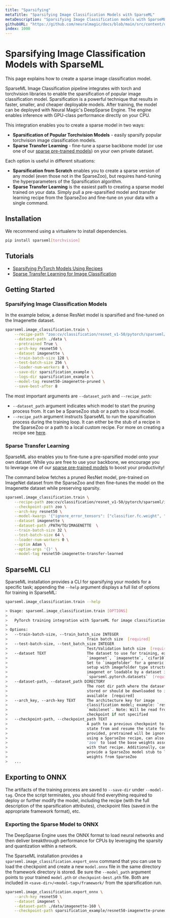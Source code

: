 ```yaml
---
title: "Sparsifying"
metaTitle: "Sparsifying Image Classification Models with SparseML"
metaDescription: "Sparsifying Image Classification models with SparseML to create cheaper and more performant models"
githubURL: "https://github.com/neuralmagic/docs/blob/main/src/content/use-cases/image-classification/sparsifying.mdx"
index: 1000
---
```


# Sparsifying Image Classification Models with SparseML

This page explains how to create a sparse image classification model.

SparseML Image Classification pipeline integrates with torch and torchvision libraries to enable the sparsification of popular image classification model.
Sparsification is a powerful technique that results in faster, smaller, and cheaper deployable models.
After training, the model can be deployed with Neural Magic's DeepSparse Engine. The engine enables inference with GPU-class performance directly on your CPU.

This integration enables you to create a sparse model in two ways:
- **Sparsification of Popular Torchvision Models** - easily sparsify popular torchvision image classification models.
- **Sparse Transfer Learning** - fine-tune a sparse backbone model (or use one of our [sparse pre-trained models](https://sparsezoo.neuralmagic.com/?domain=cv&sub_domain=classification&page=1)) on your own private dataset.

Each option is useful in different situations:
- **Sparsification from Scratch** enables you to create a sparse version of any model (even those not in the SparseZoo), but requires hand-tuning the hyperparameters of the Sparsification algorithm.
- **Sparse Transfer Learning** is the easiest path to creating a sparse model trained on your data. Simply pull a pre-sparsified model and transfer learning recipe from the SparseZoo and fine-tune on your data with a single command.

## Installation

We recommend using a virtualenv to install dependencies.
```bash
pip install sparseml[torchvision]
```

## Tutorials

- [Sparsifying PyTorch Models Using Recipes](https://github.com/neuralmagic/sparseml/blob/main/integrations/pytorch/tutorials/sparsifying_pytorch_models_using_recipes.md)
- [Sparse Transfer Learning for Image Classification](https://github.com/neuralmagic/sparseml/blob/main/integrations/pytorch/tutorials/classification_sparse_transfer_learning_tutorial.md)

## Getting Started
### Sparsifying Image Classification Models

In the example below, a dense ResNet model is sparsified and fine-tuned on the Imagenette dataset.

```bash
sparseml.image_classification.train \
    --recipe-path "zoo:cv/classification/resnet_v1-50/pytorch/sparseml/imagenette/pruned-conservative?recipe_type=original" \
    --dataset-path ./data \
    --pretrained True \
    --arch-key resnet50 \
    --dataset imagenette \
    --train-batch-size 128 \
    --test-batch-size 256 \
    --loader-num-workers 8 \
    --save-dir sparsification_example \
    --logs-dir sparsification_example \
    --model-tag resnet50-imagenette-pruned \
    --save-best-after 8
```

The most important arguments are `--dataset_path` and `--recipe_path`:
- `--dataset_path` argument indicates which model to start the pruning process from. It can be a SparseZoo stub or a path to a local model.
- `--recipe_path` argument instructs SparseML to run the sparsification process during the training loop. It can either be the stub of a recipe in the SparseZoo or a path to a local custom recipe. For more on creating a recipe see [here](/user-guide/recipes/creating).

### Sparse Transfer Learning

SparseML also enables you to fine-tune a pre-sparsified model onto your own dataset.
While you are free to use your backbone, we encourage you to leverage one of our [sparse pre-trained models](https://sparsezoo.neuralmagic.com) to boost your productivity!

The command below fetches a pruned ResNet model, pre-trained on ImageNet dataset from the SparseZoo and then fine-tunes the model on the Imagenette dataset while preserving sparsity.
```bash
sparseml.image_classification.train \
    --recipe-path zoo:cv/classification/resnet_v1-50/pytorch/sparseml/imagenet/pruned95-none?recipe_type=transfer-classification \
    --checkpoint-path zoo \
    --arch-key resnet50 \
    --model-kwargs '{"ignore_error_tensors": ["classifier.fc.weight", "classifier.fc.bias"]}' \
    --dataset imagenette \
    --dataset-path /PATH/TO/IMAGENETTE  \
    --train-batch-size 32 \
    --test-batch-size 64 \
    --loader-num-workers 0 \
    --optim Adam \
    --optim-args '{}' \
    --model-tag resnet50-imagenette-transfer-learned
```

## SparseML CLI

SparseML installation provides a CLI for sparsifying your models for a specific task;
appending the `--help` argument displays a full list of options for training in SparseML:
```bash
sparseml.image_classification.train --help

> Usage: sparseml.image_classification.train [OPTIONS]
>
>   PyTorch training integration with SparseML for image classification models
>
> Options:
>   --train-batch-size, --train_batch_size INTEGER
>                                   Train batch size  [required]
>   --test-batch-size, --test_batch_size INTEGER
>                                   Test/Validation batch size  [required]
>   --dataset TEXT                  The dataset to use for training, ex:
>                                   `imagenet`, `imagenette`, `cifar10`, etc.
>                                   Set to `imagefolder` for a generic dataset
>                                   setup with imagefolder type structure like
>                                   imagenet or loadable by a dataset in
>                                   `sparseml.pytorch.datasets`  [required]
>   --dataset-path, --dataset_path DIRECTORY
>                                   The root dir path where the dataset is
>                                   stored or should be downloaded to if
>                                   available  [required]
>   --arch_key, --arch-key TEXT     The architecture key for image
>                                   classification model; example: `resnet50`,
>                                   `mobilenet`. Note: Will be read from the
>                                   checkpoint if not specified
>   --checkpoint-path, --checkpoint_path TEXT
>                                   A path to a previous checkpoint to load the
>                                   state from and resume the state for. If
>                                   provided, pretrained will be ignored . If
>                                   using a SparseZoo recipe, can also provide
>                                   'zoo' to load the base weights associated
>                                   with that recipe. Additionally, can also
>                                   provide a SparseZoo model stub to load model
>                                   weights from SparseZoo
>   ...
```

## Exporting to ONNX

The artifacts of the training process are saved to `--save-dir` under `--model-tag`.
Once the script terminates, you should find everything required to deploy or further modify the model,
including the recipe (with the full description of the sparsification attributes),
checkpoint files (saved in the appropriate framework format), etc.

### Exporting the Sparse Model to ONNX

The DeepSparse Engine uses the ONNX format to load neural networks and then
deliver breakthrough performance for CPUs by leveraging the sparsity and quantization within a network.

The SparseML installation provides a `sparseml.image_classification.export_onnx`
command that you can use to load the checkpoint and create a new `model.onnx` file in the same directory the
framework directory is stored.
Be sure the `--model_path` argument points to your trained `model.pth` or `checkpoint-best.pth` file.
Both are included in `<save-dir>/<model-tag>/framework/` from the sparsification run.

```bash
sparseml.image_classification.export_onnx \
    --arch-key resnet50 \
    --dataset imagenet \
    --dataset-path ./data/imagenette-160 \
    --checkpoint-path sparsification_example/resnet50-imagenette-pruned/training/model.pth
```
